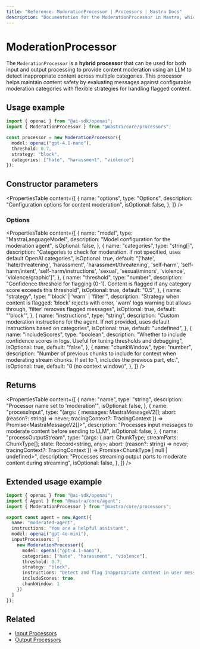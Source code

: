 ```yaml
---
title: "Reference: ModerationProcessor | Processors | Mastra Docs"
description: "Documentation for the ModerationProcessor in Mastra, which provides content moderation using LLM to detect inappropriate content across multiple categories."
---
```


# ModerationProcessor

The `ModerationProcessor` is a **hybrid processor** that can be used for both input and output processing to provide content moderation using an LLM to detect inappropriate content across multiple categories. This processor helps maintain content safety by evaluating messages against configurable moderation categories with flexible strategies for handling flagged content.

## Usage example

```typescript copy
import { openai } from "@ai-sdk/openai";
import { ModerationProcessor } from "@mastra/core/processors";

const processor = new ModerationProcessor({
  model: openai("gpt-4.1-nano"),
  threshold: 0.7,
  strategy: "block",
  categories: ["hate", "harassment", "violence"]
});
```

## Constructor parameters

<PropertiesTable
  content={[
    {
      name: "options",
      type: "Options",
      description: "Configuration options for content moderation",
      isOptional: false,
    },
  ]}
/>

### Options

<PropertiesTable
  content={[
    {
      name: "model",
      type: "MastraLanguageModel",
      description: "Model configuration for the moderation agent",
      isOptional: false,
    },
    {
      name: "categories",
      type: "string[]",
      description: "Categories to check for moderation. If not specified, uses default OpenAI categories",
      isOptional: true,
      default: "['hate', 'hate/threatening', 'harassment', 'harassment/threatening', 'self-harm', 'self-harm/intent', 'self-harm/instructions', 'sexual', 'sexual/minors', 'violence', 'violence/graphic']",
    },
    {
      name: "threshold",
      type: "number",
      description: "Confidence threshold for flagging (0-1). Content is flagged if any category score exceeds this threshold",
      isOptional: true,
      default: "0.5",
    },
    {
      name: "strategy",
      type: "'block' | 'warn' | 'filter'",
      description: "Strategy when content is flagged: 'block' rejects with error, 'warn' logs warning but allows through, 'filter' removes flagged messages",
      isOptional: true,
      default: "'block'",
    },
    {
      name: "instructions",
      type: "string",
      description: "Custom moderation instructions for the agent. If not provided, uses default instructions based on categories",
      isOptional: true,
      default: "undefined",
    },
    {
      name: "includeScores",
      type: "boolean",
      description: "Whether to include confidence scores in logs. Useful for tuning thresholds and debugging",
      isOptional: true,
      default: "false",
    },
    {
      name: "chunkWindow",
      type: "number",
      description: "Number of previous chunks to include for context when moderating stream chunks. If set to 1, includes the previous part, etc.",
      isOptional: true,
      default: "0 (no context window)",
    },
  ]}
/>

## Returns

<PropertiesTable
  content={[
    {
      name: "name",
      type: "string",
      description: "Processor name set to 'moderation'",
      isOptional: false,
    },
    {
      name: "processInput",
      type: "(args: { messages: MastraMessageV2[]; abort: (reason?: string) => never; tracingContext?: TracingContext }) => Promise<MastraMessageV2[]>",
      description: "Processes input messages to moderate content before sending to LLM",
      isOptional: false,
    },
    {
      name: "processOutputStream",
      type: "(args: { part: ChunkType; streamParts: ChunkType[]; state: Record<string, any>; abort: (reason?: string) => never; tracingContext?: TracingContext }) => Promise<ChunkType | null | undefined>",
      description: "Processes streaming output parts to moderate content during streaming",
      isOptional: false,
    },
  ]}
/>

## Extended usage example

```typescript title="src/mastra/agents/moderated-agent.ts" showLineNumbers copy
import { openai } from "@ai-sdk/openai";
import { Agent } from "@mastra/core/agent";
import { ModerationProcessor } from "@mastra/core/processors";

export const agent = new Agent({
  name: "moderated-agent",
  instructions: "You are a helpful assistant",
  model: openai("gpt-4o-mini"),
  inputProcessors: [
    new ModerationProcessor({
      model: openai("gpt-4.1-nano"),
      categories: ["hate", "harassment", "violence"],
      threshold: 0.7,
      strategy: "block",
      instructions: "Detect and flag inappropriate content in user messages",
      includeScores: true,
      chunkWindow: 1
    })
  ]
});
```

## Related

- [Input Processors](/docs/agents/guardrails)
- [Output Processors](/docs/agents/guardrails)
